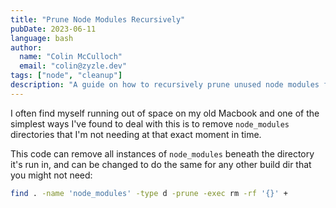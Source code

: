 ```yaml
---
title: "Prune Node Modules Recursively"
pubDate: 2023-06-11
language: bash
author:
  name: "Colin McCulloch"
  email: "colin@zyzle.dev"
tags: ["node", "cleanup"]
description: "A guide on how to recursively prune unused node modules from your projects."
---
```


I often find myself running out of space on my old Macbook and one of the simplest ways I've found to deal with this is to remove `node_modules` directories that I'm not needing at that exact moment in time.

This code can remove all instances of `node_modules` beneath the directory it's run in, and can be changed to do the same for any other build dir that you might not need:

```bash
find . -name 'node_modules' -type d -prune -exec rm -rf '{}' +
```